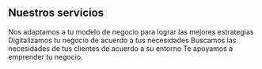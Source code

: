 ## Nuestros servicios 

<ProjectCard title="Creacion y desarrollo de estrategias de marketing" link="https://www.behance.net/gallery/58937147/Freiheit" bg="linear-gradient(to right, #D4145A 0%, #FBB03B 100%)">
  Nos adaptamos a tu modelo de negocio para lograr las mejores estrategias
</ProjectCard>

<ProjectCard title="Marketing Digital y Redes sociales" link="https://www.behance.net/gallery/58937147/Freiheit" bg="linear-gradient(to right, #D4145A 0%, #FBB03B 100%)">
  Digitalizamos tu negocio de acuerdo a tus necesidades
</ProjectCard>

<ProjectCard title="Investigacion de mercados" link="https://www.behance.net/gallery/58937147/Freiheit" bg="linear-gradient(to right, #D4145A 0%, #FBB03B 100%)">
  Buscamos las necesidades de tus clientes de acuerdo a su entorno 
</ProjectCard>

<Nuestrosservicios title="Creación y desarrollo de empresas" link="https://www.behance.net/gallery/58937147/Freiheit" bg="linear-gradient(to right, #D4145A 0%, #FBB03B 100%)">
 Te apoyamos a emprender tu negocio.
</ProjectCard>
